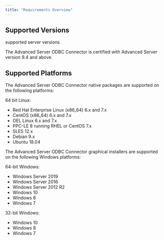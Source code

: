 ```yaml
---
title: "Requirements Overview"
---
```




## Supported Versions

<div class="index">

supported server versions

</div>

The Advanced Server ODBC Connector is certified with Advanced Server version 9.4 and above.

## Supported Platforms

The Advanced Server ODBC Connector native packages are supported on the following platforms:

64 bit Linux:

  - Red Hat Enterprise Linux (x86_64) 6.x and 7.x
  - CentOS (x86_64) 6.x and 7.x
  - OEL Linux 6.x and 7.x
  - PPC-LE 8 running RHEL or CentOS 7.x
  - SLES 12.x
  - Debian 9.x
  - Ubuntu 18.04

The Advanced Server ODBC Connector graphical installers are supported on the following Windows platforms:

64-bit Windows:

  - Windows Server 2019
  - Windows Server 2016
  - Windows Server 2012 R2
  - Windows 10
  - Windows 8
  - Windows 7

32-bit Windows:

  - Windows 10
  - Windows 8
  - Windows 7
